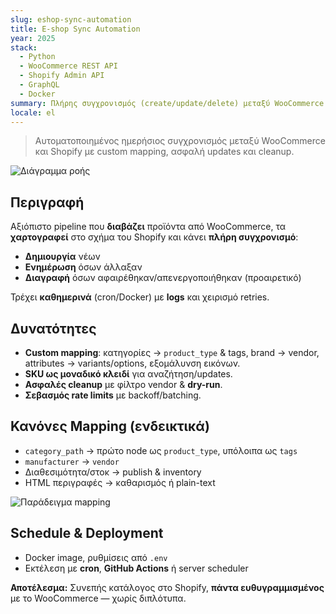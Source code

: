 ```yaml
---
slug: eshop-sync-automation
title: E-shop Sync Automation
year: 2025
stack:
  - Python
  - WooCommerce REST API
  - Shopify Admin API
  - GraphQL
  - Docker
summary: Πλήρης συγχρονισμός (create/update/delete) μεταξύ WooCommerce και Shopify με custom mapping & ασφαλές cleanup.
locale: el
---
```


> Αυτοματοποιημένος ημερήσιος συγχρονισμός μεταξύ WooCommerce και Shopify με custom mapping, ασφαλή updates και cleanup.

![Διάγραμμα ροής](/projects/eshop-sync-automation/flow.png "Αρχιτεκτονική ροής συγχρονισμού")

## Περιγραφή

Αξιόπιστο pipeline που **διαβάζει** προϊόντα από WooCommerce, τα **χαρτογραφεί** στο σχήμα του Shopify και κάνει **πλήρη συγχρονισμό**:

- **Δημιουργία** νέων
- **Ενημέρωση** όσων άλλαξαν
- **Διαγραφή** όσων αφαιρέθηκαν/απενεργοποιήθηκαν (προαιρετικό)

Τρέχει **καθημερινά** (cron/Docker) με **logs** και χειρισμό retries.

## Δυνατότητες

- **Custom mapping**: κατηγορίες → `product_type` & tags, brand → vendor, attributes → variants/options, εξομάλυνση εικόνων.
- **SKU ως μοναδικό κλειδί** για αναζήτηση/updates.
- **Ασφαλές cleanup** με φίλτρο vendor & **dry-run**.
- **Σεβασμός rate limits** με backoff/batching.

## Κανόνες Mapping (ενδεικτικά)

- `category_path` → πρώτο node ως `product_type`, υπόλοιπα ως `tags`
- `manufacturer` → `vendor`
- Διαθεσιμότητα/στοκ → publish & inventory
- HTML περιγραφές → καθαρισμός ή plain-text

![Παράδειγμα mapping](/projects/eshop-sync-automation/mapping.png "Χαρτογράφηση κατηγοριών & χαρακτηριστικών")

## Schedule & Deployment

- Docker image, ρυθμίσεις από `.env`
- Εκτέλεση με **cron**, **GitHub Actions** ή server scheduler

**Αποτέλεσμα:** Συνεπής κατάλογος στο Shopify, **πάντα ευθυγραμμισμένος** με το WooCommerce — χωρίς διπλότυπα.
